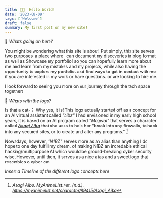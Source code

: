 ```yaml
---
title: 👋🏽  Hello World!
date: '2023-08-09'
tags: ['Welcome']
draft: false
summary: My first post on my new site!
---
```



👀 _Whats going on here?_  

You might be wondering what this site is about!
Put simply, this site serves two purposes: a place
where I can document my discoveries in blog format as well as
Showcase my portfolio! so you can hopefully learn more about me and learn from my
mistakes and my projects, while also having the opportunity to explore my portfolio.
and find ways to get in contact with me if you are interested in my work or have questions.
or are looking to hire me.

I look forward to seeing you more on our journey through the tech space together!


🤔 _Whats with the logo?_

Is that a cat- ? 
Why yes, it is! This logo actually started off as a concept for an AI virtual assistant called _"nibz"_
I had envisioned in my early high school years, it is based on an AI program called _"Mogwai"_
that serves a character called [_Asagi Aiba_](https://myanimelist.net/character/89415/Asagi_Aiba) that she uses to help her "break
into any firewalls, to hack into any secured sites, or to create and alter any programs." [^1]

Nowadays, however, _"N1BZ"_ serves more as an alias than anything I do hope to one day fulfill my dream.
of making N1BZ an incredable ethical hacking/multipurpose AI which would be ground-breaking cyber security wise,
However, until then, it serves as a nice alias and a sweet logo that resembles a cyber cat.

_Insert a Timeline of the different logo concepts here_



[^1]: _Asagi Aiba. MyAnimeList.net. (n.d.). https://myanimelist.net/character/89415/Asagi_Aiba_


